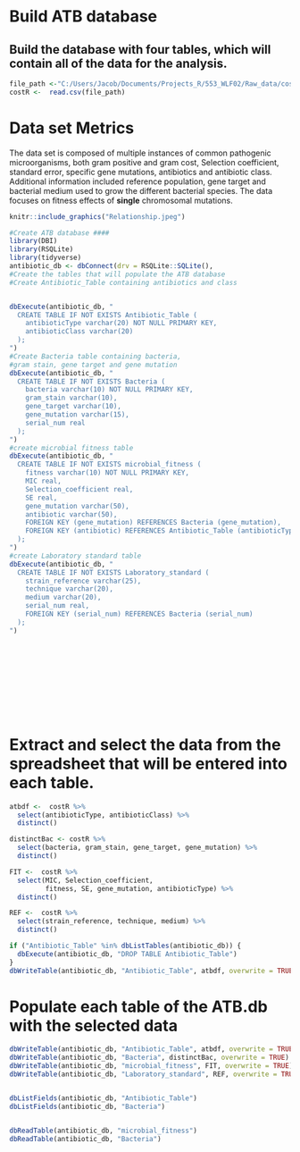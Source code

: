 # Build ATB database

## Build the database with four tables, which will contain all of the data for the analysis.

```r

file_path <-"C:/Users/Jacob/Documents/Projects_R/553_WLF02/Raw_data/costR.csv"
costR <-  read.csv(file_path)

```

# Data set Metrics
The data set is composed of multiple instances of common pathogenic microorganisms, both gram positive and gram cost, Selection coefficient, standard error, specific gene mutations, antibiotics and antibiotic class.  Additional information included reference population, gene target and bacterial medium used to grow the different bacterial species. The data focuses on fitness effects of **single** chromosomal mutations.


```r
knitr::include_graphics("Relationship.jpeg")
```


```r
#Create ATB database ####
library(DBI)
library(RSQLite)
library(tidyverse)
antibiotic_db <- dbConnect(drv = RSQLite::SQLite(),                           "C:/Users/Jacob/Documents/Projects_R/553_WLF02/databases_WLF/ATB.db")
#Create the tables that will populate the ATB database
#Create Antibiotic_Table containing antibiotics and class


dbExecute(antibiotic_db, "
  CREATE TABLE IF NOT EXISTS Antibiotic_Table (
    antibioticType varchar(20) NOT NULL PRIMARY KEY,
    antibioticClass varchar(20)
  );
")
#Create Bacteria table containing bacteria,
#gram stain, gene target and gene mutation
dbExecute(antibiotic_db, "
  CREATE TABLE IF NOT EXISTS Bacteria (
    bacteria varchar(10) NOT NULL PRIMARY KEY,
    gram_stain varchar(10),
    gene_target varchar(10),
    gene_mutation varchar(15),
    serial_num real
  );
")
#create microbial fitness table
dbExecute(antibiotic_db, "
  CREATE TABLE IF NOT EXISTS microbial_fitness (
    fitness varchar(10) NOT NULL PRIMARY KEY,
    MIC real,
    Selection_coefficient real,
    SE real,
    gene_mutation varchar(50),
    antibiotic varchar(50),
    FOREIGN KEY (gene_mutation) REFERENCES Bacteria (gene_mutation),
    FOREIGN KEY (antibiotic) REFERENCES Antibiotic_Table (antibioticType)
  );
")
#create Laboratory standard table
dbExecute(antibiotic_db, "
  CREATE TABLE IF NOT EXISTS Laboratory_standard (
    strain_reference varchar(25),
    technique varchar(20),
    medium varchar(20),
    serial_num real,
    FOREIGN KEY (serial_num) REFERENCES Bacteria (serial_num)
  );
")












```


# Extract and select the data from the spreadsheet that will be entered into each table.
```r
atbdf <-  costR %>% 
  select(antibioticType, antibioticClass) %>% 
  distinct()

distinctBac <- costR %>% 
  select(bacteria, gram_stain, gene_target, gene_mutation) %>% 
  distinct()

FIT <-  costR %>% 
  select(MIC, Selection_coefficient,
         fitness, SE, gene_mutation, antibioticType) %>% 
  distinct()

REF <-  costR %>% 
  select(strain_reference, technique, medium) %>% 
  distinct()
```

```r
if ("Antibiotic_Table" %in% dbListTables(antibiotic_db)) {
  dbExecute(antibiotic_db, "DROP TABLE Antibiotic_Table")
}
dbWriteTable(antibiotic_db, "Antibiotic_Table", atbdf, overwrite = TRUE)

```



# Populate each table of the ATB.db with the selected data ####

```r
dbWriteTable(antibiotic_db, "Antibiotic_Table", atbdf, overwrite = TRUE)
dbWriteTable(antibiotic_db, "Bacteria", distinctBac, overwrite = TRUE)
dbWriteTable(antibiotic_db, "microbial_fitness", FIT, overwrite = TRUE)  
dbWriteTable(antibiotic_db, "Laboratory_standard", REF, overwrite = TRUE)


dbListFields(antibiotic_db, "Antibiotic_Table")
dbListFields(antibiotic_db, "Bacteria")


dbReadTable(antibiotic_db, "microbial_fitness")
dbReadTable(antibiotic_db, "Bacteria")
```






